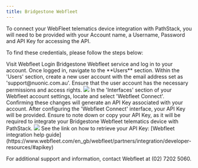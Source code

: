 ```yaml
---
title: Bridgestone Webfleet
---
```


To connect your WebFleet telematics device integration with PathStack, you will need to be provided with your Account
name, a Username, Password and API Key for accessing the API.

To find these credentials, please follow the steps below:

<Steps>
  <Step title="Login to your Webfleet account">
    Visit Webfleet Login Bridgestone Webfleet service and log in to your account. Once logged in, navigate to the
    **Users** section.
  </Step>
  <Step title="Create a new user for PathStack">
    Within the 'Users' section, create a new user account with the email address set as 'support@nuonic.com.au'. Ensure
    that the user account has the necessary permissions and access rights.
    <img src="images/Integration-guides/wf_1.png" />
  </Step>
  <Step title="Configure Webfleet Connect interface">
    In the 'Interfaces' section of your Webfleet account settings, locate and select 'Webfleet Connect'. Confirming
    these changes will generate an API Key associated with your account.
  </Step>
  <Step title="Retrieve your credentials">
    After configuring the 'Webfleet Connect' interface, your API Key will be provided. Ensure to note down or copy your
    API Key, as it will be required to integrate your Bridgestone Webfleet telematics device with PathStack.
    <img src="images/Integration-guides/wf_2.png" />
    See the link on how to retrieve your API Key: [Webfleet integration help
    guide](https://www.webfleet.com/en_gb/webfleet/partners/integration/developer-resources/#apikey)
  </Step>
</Steps>

<Warning>For additional support and information, contact Webfleet at (02) 7202 5060.</Warning>
